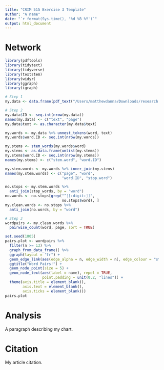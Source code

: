 ```yaml
---
title: "CRIM 515 Exercise 3 Template"
author: "A name"
date: "`r format(Sys.time(), '%d %B %Y')`"
output: html_document
---
```


# Network
```r
library(pdftools)
library(tidytext)
library(tidyverse)
library(textstem)
library(widyr)
library(ggraph)
library(igraph)

# Step 1
my.data <- data.frame(pdf_text("/Users/matthewdanna/Downloads/research articles/Koper 1995.pdf")) #Mac

# Step 2
my.data$ID <- seq.int(nrow(my.data))
names(my.data) <- c("text", "page")
my.data$text <- as.character(my.data$text)

my.words <- my.data %>% unnest_tokens(word, text)
my.words$word.ID <- seq.int(nrow(my.words))

my.stems <- stem_words(my.words$word)
my.stems <- as.data.frame(unlist(my.stems))
my.stems$word.ID <- seq.int(nrow(my.stems))
names(my.stems) <- c("stem.word", "word.ID")

my.stem.words <- my.words %>% inner_join(my.stems)
names(my.stem.words) <- c("page", "word", 
                          "word.ID", "stop.word")

no.stops <- my.stem.words %>% 
  anti_join(stop_words, by = "word")
no.words <- no.stops[grep("^[[:digit:]]", 
                          no.stops$word), ]
my.clean.words <- no.stops %>% 
  anti_join(no.words, by = "word")

# Step 3
wordpairs <- my.clean.words %>% 
  pairwise_count(word, page, sort = TRUE)

set.seed(1005)
pairs.plot <- wordpairs %>%
  filter(n >= 13) %>%
  graph_from_data_frame() %>%
  ggraph(layout = "fr") +
  geom_edge_link(aes(edge_alpha = n, edge_width = n), edge_colour = "steelblue") +
  ggtitle("Word Pairs!") +
  geom_node_point(size = 5) +
  geom_node_text(aes(label = name), repel = TRUE,
                 point.padding = unit(0.2, "lines")) +
  theme(axis.title = element_blank(),
        axis.text = element_blank(),
        axis.ticks = element_blank())
pairs.plot
```

# Analysis
A paragraph describing my chart.

# Citation
My article citation.